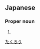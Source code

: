 ==Japanese==
{{ja-kanjitab|卓|郎}}

===Proper noun===
{{ja-pos|proper|たくろう}}

# {{given name|male|lang=ja}}

[[Category:Japanese male given names|たくろう]]